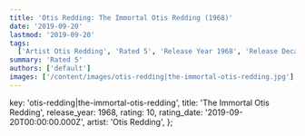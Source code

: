 ```yaml
---
title: 'Otis Redding: The Immortal Otis Redding (1968)'
date: '2019-09-20'
lastmod: '2019-09-20'
tags:
  ['Artist Otis Redding', 'Rated 5', 'Release Year 1968', 'Release Decade 1960']
summary: 'Rated 5'
authors: ['default']
images: ['/content/images/otis-redding|the-immortal-otis-redding.jpg']
---
```


  key: 'otis-redding|the-immortal-otis-redding',
  title: 'The Immortal Otis Redding',
  release_year: 1968,
  rating: 10,
  rating_date: '2019-09-20T00:00:00.000Z',
  artist: 'Otis Redding',
};

<MusicRating data={data} />
